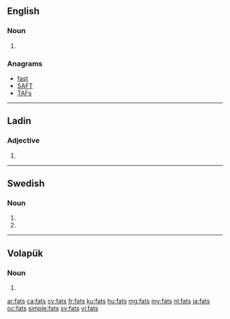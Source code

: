==English==

===Noun===
{{head|en|plural}}

# {{plural of|fat|lang=en}}

===Anagrams===
* [[fast#English|fast]]
* [[SAFT#English|SAFT]]
* [[TAFs#English|TAFs]]

----

==Ladin==

===Adjective===
{{head|lld|adjective form}}

# {{plural of|fat|lang=lld}}

----

==Swedish==

===Noun===
{{head|sv|noun form}}

# {{sv-noun-form-indef-gen|fat}}
# {{sv-noun-form-indef-gen-pl|fat}}

----

==Volapük==

===Noun===
{{head|vo|noun form}}

# {{inflection of|fat||nom|p|lang=vo}}

[[ar:fats]]
[[ca:fats]]
[[cy:fats]]
[[fr:fats]]
[[ku:fats]]
[[hu:fats]]
[[mg:fats]]
[[my:fats]]
[[nl:fats]]
[[ja:fats]]
[[oc:fats]]
[[simple:fats]]
[[sv:fats]]
[[vi:fats]]